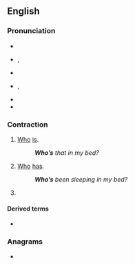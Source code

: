 {{also|whos}}
==English==

===Pronunciation===
* {{audio|en-us-who's.ogg|Audio (US)|lang=en}}
* {{enPR|ho͞oz}}, {{IPA|/huːz/|lang=en}}
* {{rhymes|uːz|lang=en}}
* {{enPR|hwo͞oz}}, {{IPA|/ʍuːz/|lang=en}}
* {{homophones|whose|lang=en}}
* {{rhymes|uːz|lang=en}}

===Contraction===
{{en-cont}}

# [[who|Who]] [[is]].
#: '''''Who’s''' that in my bed?''
# [[who|Who]] [[has]].
#: '''''Who’s''' been sleeping in my bed?''
# {{misspelling of|whose|lang=en}}

====Derived terms====
* {{l|en|who's who}}

===Anagrams===
* {{anagrams|en|how's|hows|show}}